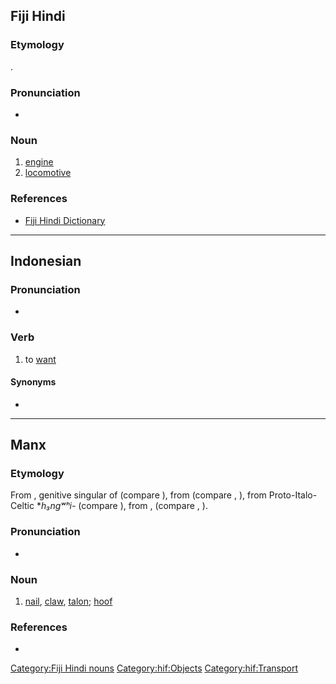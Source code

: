 ==Fiji Hindi==

===Etymology===
{{borrowing|hif|en|engine}}.

===Pronunciation===
* {{IPA|/ɪnɡɪn/|lang=hif}}

===Noun===
{{head|hif|nouns}}

# [[engine]]
# [[locomotive]]

===References===
* [http://web.archive.org/20080308065956/www.geocities.com/fijihindi/FijiHindiEnglishDict.htm#i Fiji Hindi Dictionary]

[[Category:Fiji Hindi nouns]]
[[Category:hif:Objects]]
[[Category:hif:Transport]]

----

==Indonesian==

===Pronunciation===
* {{IPA|/i.ŋin/|lang=id}}

===Verb===
{{id-verb}}

# to [[want]]
#: {{ux|id|Aku '''ingin''' pergi ke sana|I want to go there}}

====Synonyms====
* {{l|id|mau}}

----

==Manx==

===Etymology===
From {{inh|gv|sga|ingen}}, genitive singular of {{m|sga|inga||nail}} (compare {{cog|ga|ionga}}), from {{der|gv|cel-pro|*angʷīnā}} (compare {{cog|cy|ewin}}, {{cog|br|ivin}}), from Proto-Italo-Celtic *''h₃ngʷʰi-'' (compare {{cog|la|unguis}}), from {{der|gv|ine-pro|*h₃nogʰ-||nail}}, {{m|ine-pro|*h₃nogʷʰ-}} (compare {{cog|grc|ὄνυξ}}, {{cog|ru|но́готь}}).

===Pronunciation===
* {{IPA|/ˈiŋən/|lang=gv}}

===Noun===
{{gv-noun|f|inginyn|pl2=ingnyn|ingney}}

# {{lb|gv|anatomy}} [[nail]], [[claw]], [[talon]]; [[hoof]]

===References===
* {{R:DIL|28652|head=2 ingen}}
